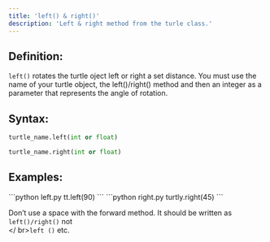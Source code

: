 ```yaml
---
title: 'left() & right()'
description: 'Left & right method from the turle class.'
---
```

## Definition: 
`left()` rotates the turtle oject left or right a set distance. You must use the name of your turtle object, the left()/right() method and then an integer as a parameter that represents the angle of rotation.

## Syntax:
```python
turtle_name.left(int or float)
```
```python
turtle_name.right(int or float)
```
## Examples:
<CodeGroup>
```python left.py
tt.left(90)
```
```python right.py
turtly.right(45)
```
</CodeGroup>

<Tip>Don’t use a space with the forward method. It should be written as `left()/right()` not <br></ br>`left ()` etc.</Tip>